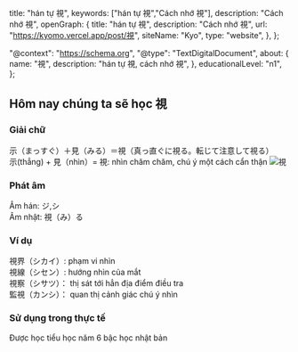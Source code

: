 
  title: "hán tự 視",
  keywords: ["hán tự 視","Cách nhớ 視"],
  description: "Cách nhớ 視",
  openGraph: {
    title: "hán tự 視",
    description: "Cách nhớ 視",
    url: "https://kyomo.vercel.app/post/視",
    siteName: "Kyo",
    type: "website",
  },
};

  "@context": "https://schema.org",
  "@type": "TextDigitalDocument",
  about: {
    name: "視",
    description: "hán tự 視, cách nhớ 視",
  },
  educationalLevel: "n1",
};

##  Hôm nay chúng ta sẽ học 視
### Giải chữ
示（まっすぐ）＋見（みる）＝視（真っ直ぐに視る。転じて注意して視る）   
示(thẳng) + 見（nhìn）= 視: nhìn chăm chăm, chú ý một cách cẩn thận
<Image src={photo_9} alt='視'/>
### Phát âm
Âm hán: ジ,シ   
Âm nhật: 視（み）る
### Ví dụ
視界（シカイ）: phạm vi nhìn   
視線（シセン）: hướng nhìn của mắt   
視察（シサツ）： thị sát tới hẳn địa điểm điều tra   
監視（カンシ）： quan thị cảnh giác chú ý nhìn   
### Sử dụng trong thực tế
Được học tiểu học năm 6 bậc học nhật bản